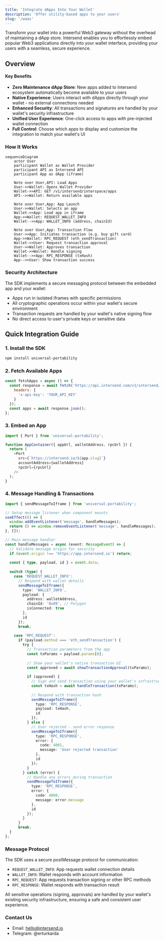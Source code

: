 ```yaml
---
title: 'Integrate dApps Into Your Wallet'
description: 'Offer utility-based apps to your users'
slug: '/waas'
---
```

Transform your wallet into a powerful Web3 gateway without the overhead of maintaining a dApp store. Intersend enables you to effortlessly embed popular Web3 applications directly into your wallet interface, providing your users with a seamless, secure experience.

## Overview

#### Key Benefits

- **Zero Maintenance dApp Store**: New apps added to Intersend ecosystem automatically become available to your users
- **Native Experience**: Users interact with dApps directly through your wallet - no external connections needed
- **Enhanced Security**: All transactions and signatures are handled by your wallet's security infrastructure
- **Unified User Experience**: One-click access to apps with pre-injected wallet connection
- **Full Control**: Choose which apps to display and customize the integration to match your wallet's UI

### How It Works

```mermaid
sequenceDiagram
    actor User
    participant Wallet as Wallet Provider
    participant API as Intersend API
    participant App as dApp (iframe)
    
    Note over User,API: Load Apps
    User->>Wallet: Opens Wallet Provider
    Wallet->>API: GET /v1/intersend/interspace/apps
    API-->>Wallet: Return available apps
    
    Note over User,App: App Launch
    User->>Wallet: Selects an app
    Wallet->>App: Load app in iframe
    App->>Wallet: REQUEST_WALLET_INFO
    Wallet-->>App: WALLET_INFO (address, chainId)
    
    Note over User,App: Transaction Flow
    User->>App: Initiates transaction (e.g. buy gift card)
    App->>Wallet: RPC_REQUEST (eth_sendTransaction)
    Wallet->>User: Request transaction approval
    User->>Wallet: Approves transaction
    Wallet->>Wallet: Handle signing
    Wallet-->>App: RPC_RESPONSE (txHash)
    App-->>User: Show transaction success
```

### Security Architecture

The SDK implements a secure messaging protocol between the embedded app and your wallet:

- Apps run in isolated iframes with specific permissions
- All cryptographic operations occur within your wallet's secure environment
- Transaction requests are handled by your wallet's native signing flow
- No direct access to user's private keys or sensitive data


## Quick Integration Guide

### 1. Install the SDK
```bash
npm install universal-portability
```

### 2. Fetch Available Apps
```javascript
const fetchApps = async () => {
  const response = await fetch('https://api.intersend.com/v1/intersend/interspace/apps', {
    headers: {
      'x-api-key': 'YOUR_API_KEY'
    }
  });
  const apps = await response.json();
};
```

### 3. Embed an App
```javascript
import { Port } from 'universal-portability';

function AppContainer({ appUrl, walletAddress, rpcUrl }) {
  return (
    <Port
      src={`https://intersend.io/${app.slug}`}
      accountAddress={walletAddress}
      rpcUrl={rpcUrl}
    />
  );
}
```

### 4. Message Handling & Transactions
```typescript
import { sendMessageToIframe } from 'universal-portability';

// Setup message listener when component mounts
useEffect(() => {
  window.addEventListener('message', handleMessages);
  return () => window.removeEventListener('message', handleMessages);
}, []);

// Main message handler
const handleMessages = async (event: MessageEvent) => {
  // Validate message origin for security
  if (event.origin !== 'https://app.intersend.io') return;
  
  const { type, payload, id } = event.data;
  
  switch (type) {
    case 'REQUEST_WALLET_INFO':
      // Respond with wallet details
      sendMessageToIframe({
        type: 'WALLET_INFO',
        payload: {
          address: walletAddress,
          chainId: '0x89', // Polygon
          isConnected: true
        },
        id
      });
      break;
      
    case 'RPC_REQUEST':
      if (payload.method === 'eth_sendTransaction') {
        try {
          // Transaction parameters from the app
          const txParams = payload.params[0];
          
          // Show your wallet's native transaction UI
          const approved = await showTransactionApproval(txParams);
          
          if (approved) {
            // Sign and send transaction using your wallet's infrastructure
            const txHash = await handleTransaction(txParams);
            
            // Respond with transaction hash
            sendMessageToIframe({
              type: 'RPC_RESPONSE',
              payload: txHash,
              id
            });
          } else {
            // User rejected - send error response
            sendMessageToIframe({
              type: 'RPC_RESPONSE',
              error: {
                code: 4001,
                message: 'User rejected transaction'
              },
              id
            });
          }
        } catch (error) {
          // Handle any errors during transaction
          sendMessageToIframe({
            type: 'RPC_RESPONSE',
            error: {
              code: 4000,
              message: error.message
            },
            id
          });
        }
      }
      break;
  }
};
```

### Message Protocol
The SDK uses a secure postMessage protocol for communication:
- `REQUEST_WALLET_INFO`: App requests wallet connection details
- `WALLET_INFO`: Wallet responds with account information
- `RPC_REQUEST`: App requests transaction signing or other RPC methods
- `RPC_RESPONSE`: Wallet responds with transaction result

All sensitive operations (signing, approvals) are handled by your wallet's existing security infrastructure, ensuring a safe and consistent user experience.

### Contact Us

- Email: hello@intersend.io
- Telegram: @erturkarda
